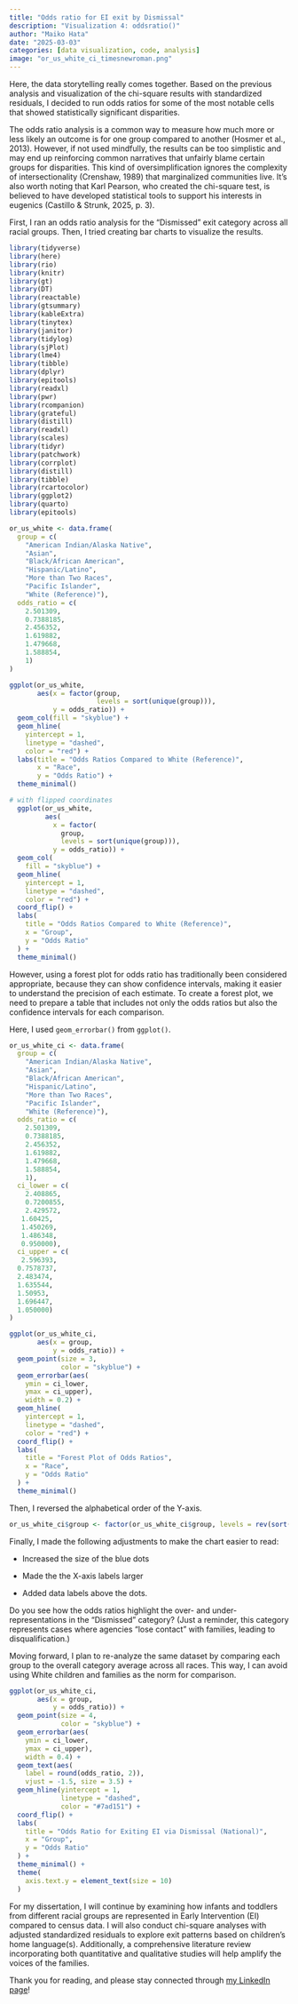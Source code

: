 ```yaml
---
title: "Odds ratio for EI exit by Dismissal"
description: "Visualization 4: oddsratio()"
author: "Maiko Hata"
date: "2025-03-03"
categories: [data visualization, code, analysis]
image: "or_us_white_ci_timesnewroman.png"
---
```


Here, the data storytelling really comes together. Based on the previous analysis and visualization of the chi-square results with standardized residuals, I decided to run odds ratios for some of the most notable cells that showed statistically significant disparities.

The odds ratio analysis is a common way to measure how much more or less likely an outcome is for one group compared to another (Hosmer et al., 2013). However, if not used mindfully, the results can be too simplistic and may end up reinforcing common narratives that unfairly blame certain groups for disparities. This kind of oversimplification ignores the complexity of intersectionality (Crenshaw, 1989) that marginalized communities live. It’s also worth noting that Karl Pearson, who created the chi-square test, is believed to have developed statistical tools to support his interests in eugenics (Castillo & Strunk, 2025, p. 3).

First, I ran an odds ratio analysis for the "Dismissed" exit category across all racial groups. Then, I tried creating bar charts to visualize the results.

```r

library(tidyverse)
library(here)
library(rio)
library(knitr)
library(gt)
library(DT)
library(reactable)
library(gtsummary)
library(kableExtra)
library(tinytex)
library(janitor)
library(tidylog)
library(sjPlot)
library(lme4)
library(tibble)
library(dplyr)
library(epitools)
library(readxl)
library(pwr)
library(rcompanion)
library(grateful)
library(distill)
library(readxl)
library(scales)
library(tidyr)
library(patchwork)
library(corrplot)
library(distill)
library(tibble)
library(rcartocolor)
library(ggplot2)
library(quarto)
library(epitools)
```

```r
or_us_white <- data.frame(
  group = c(
    "American Indian/Alaska Native", 
    "Asian", 
    "Black/African American", 
    "Hispanic/Latino", 
    "More than Two Races", 
    "Pacific Islander", 
    "White (Reference)"),
  odds_ratio = c(
    2.501309, 
    0.7388185, 
    2.456352, 
    1.619882, 
    1.479668, 
    1.588854, 
    1)
)
```

```r
ggplot(or_us_white, 
       aes(x = factor(group, 
                      levels = sort(unique(group))), 
           y = odds_ratio)) +
  geom_col(fill = "skyblue") +
  geom_hline(
    yintercept = 1, 
    linetype = "dashed", 
    color = "red") +  
  labs(title = "Odds Ratios Compared to White (Reference)", 
       x = "Race", 
       y = "Odds Ratio") +
  theme_minimal()
```

```r
# with flipped coordinates
  ggplot(or_us_white, 
         aes(
           x = factor(
             group, 
             levels = sort(unique(group))), 
           y = odds_ratio)) +
  geom_col(
    fill = "skyblue") +
  geom_hline(
    yintercept = 1, 
    linetype = "dashed", 
    color = "red") +  
  coord_flip() +  
  labs(
    title = "Odds Ratios Compared to White (Reference)", 
    x = "Group", 
    y = "Odds Ratio"
  ) +
  theme_minimal()
```

However, using a forest plot for odds ratio has traditionally been considered appropriate, because they can show confidence intervals, making it easier to understand the precision of each estimate. To create a forest plot, we need to prepare a table that includes not only the odds ratios but also the confidence intervals for each comparison.

Here, I used `geom_errorbar()` from `ggplot()`.

```r
or_us_white_ci <- data.frame(
  group = c(
    "American Indian/Alaska Native", 
    "Asian", 
    "Black/African American", 
    "Hispanic/Latino", 
    "More than Two Races", 
    "Pacific Islander", 
    "White (Reference)"),
  odds_ratio = c(
    2.501309, 
    0.7388185, 
    2.456352, 
    1.619882, 
    1.479668, 
    1.588854, 
    1), 
  ci_lower = c(
    2.408865, 
    0.7200855, 
    2.429572, 
   1.60425, 
   1.450269, 
   1.486348, 
   0.950000), 
  ci_upper = c(
   2.596393, 
  0.7578737, 
  2.483474, 
  1.635544, 
  1.50953, 
  1.696447, 
  1.050000)
)
```

```r
ggplot(or_us_white_ci, 
       aes(x = group, 
           y = odds_ratio)) +
  geom_point(size = 3, 
             color = "skyblue") +  
  geom_errorbar(aes(
    ymin = ci_lower, 
    ymax = ci_upper), 
    width = 0.2) +  
  geom_hline(
    yintercept = 1, 
    linetype = "dashed", 
    color = "red") +  
  coord_flip() +  
  labs(
    title = "Forest Plot of Odds Ratios",
    x = "Race",
    y = "Odds Ratio"
  ) +
  theme_minimal()
```

Then, I reversed the alphabetical order of the Y-axis.

```r
or_us_white_ci$group <- factor(or_us_white_ci$group, levels = rev(sort(unique(or_us_white_ci$group))))
```

Finally, I made the following adjustments to make the chart easier to read:

-   Increased the size of the blue dots

-   Made the the X-axis labels larger

-   Added data labels above the dots.

Do you see how the odds ratios highlight the over- and under-representations in the "Dismissed" category? (Just a reminder, this category represents cases where agencies "lose contact" with families, leading to disqualification.)

Moving forward, I plan to re-analyze the same dataset by comparing each group to the overall category average across all races. This way, I can avoid using White children and families as the norm for comparison.

```r
ggplot(or_us_white_ci, 
       aes(x = group, 
           y = odds_ratio)) +
  geom_point(size = 4, 
             color = "skyblue") +  
  geom_errorbar(aes(
    ymin = ci_lower, 
    ymax = ci_upper), 
    width = 0.4) +  
  geom_text(aes(
    label = round(odds_ratio, 2)), 
    vjust = -1.5, size = 3.5) +  
  geom_hline(yintercept = 1, 
             linetype = "dashed", 
             color = "#7ad151") +  
  coord_flip() +  
  labs(
    title = "Odds Ratio for Exiting EI via Dismissal (National)",
    x = "Group",
    y = "Odds Ratio"
  ) +
  theme_minimal() +
  theme(
    axis.text.y = element_text(size = 10)
  )
```

For my dissertation, I will continue by examining how infants and toddlers from different racial groups are represented in Early Intervention (EI) compared to census data. I will also conduct chi-square analyses with adjusted standardized residuals to explore exit patterns based on children's home language(s). Additionally, a comprehensive literature review incorporating both quantitative and qualitative studies will help amplify the voices of the families.

Thank you for reading, and please stay connected through [my LinkedIn page](https://www.linkedin.com/in/maikohata/)!
